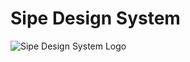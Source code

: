 
<Meta title="Concepts/Introduction" />

<div style={{ margin: '0 auto', maxWidth: '800px', padding: '20px' }}>
  <div style={{ textAlign: 'start' }}>
    <h1 style={{ 
      fontSize: '72px',
      fontWeight: '800',
      background: 'linear-gradient(45deg,#00FFFF,#00FF99)',
      WebkitBackgroundClip: 'text',
      WebkitTextFillColor: 'transparent',
      letterSpacing: '-2px',
      textShadow: '0 2px 10px rgba(0,0,0,0.1)'
    }}>
      <span style={{ fontSize: '50px' }}>Sipe Design System</span>
    </h1>
  </div>

  <div style={{ display: 'flex', justifyContent: 'center' }}>
    <img 
      src="../public/assets/og-image.png" 
      alt="Sipe Design System Logo" 
      style={{ 
        maxWidth: '100%',
        borderRadius: '8px',
        boxShadow: '0 4px 6px -1px rgb(0 0 0 / 0.1)'
      }}
    />
  </div>

</div>
